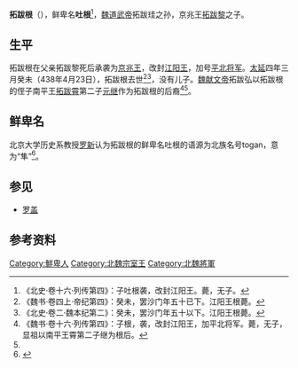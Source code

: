 '''拓跋根'''（{{bd|？||438年4月23日||catIdx=t}}），鲜卑名'''吐根'''<ref name=autogenerated1>《北史·卷十六·列传第四》：子吐根袭，改封江阳王。薨，无子。</ref>，[[魏道武帝|魏道武帝]]拓跋珪之孙，京兆王[[拓跋黎|拓跋黎]]之子。

==生平==
拓跋根在父亲拓跋黎死后承袭为[[京兆王|京兆王]]，改封[[江阳王|江阳王]]，加号[[平北将军|平北将军]]。[[太延|太延]]四年三月癸未（438年4月23日），拓跋根去世<ref>《魏书·卷四上·帝纪第四》：癸未，罢沙门年五十已下。江阳王根薨。 </ref><ref>《北史·卷二·魏本纪第二》：癸未，罢沙门年五十以下。江阳王根薨。</ref>，没有儿子。[[魏献文帝|魏献文帝]]拓跋弘以拓跋根的侄子南平王[[拓跋霄|拓跋霄]]第二子[[元继|元继]]作为拓跋根的后裔<ref>《魏书·卷十六·列传第四》：子根，袭，改封江阳王，加平北将军。薨，无子，显祖以南平王霄第二子继为根后。</ref><ref name=autogenerated1 />。

==鲜卑名==
北京大学历史系教授[[罗新|罗新]]认为拓跋根的鲜卑名吐根的语源为北族名号togan，意为“隼”<ref>{{Cite book | author = 《中国中古史研究》编委会 | title = 《中国中古史研究 中国中古史青年学者联谊会会刊 第2卷》 | location =北京市 | publisher =中华书局 | date=  2011.09| pages=137—150|ISBN =978-7-101-08080-3 |accessdate = 2017-06-04 | url = | language= zh-hans| quote = }}</ref>。

==参见==
*[[罗盖|罗盖]]

==参考资料==
{{reflist}}

[[Category:鮮卑人|Category:鮮卑人]]
[[Category:北魏宗室王|Category:北魏宗室王]]
[[Category:北魏將軍|Category:北魏將軍]]